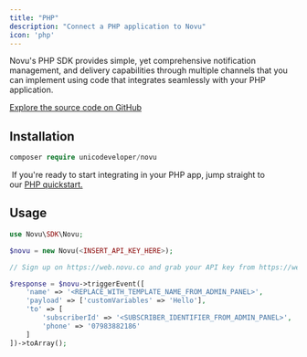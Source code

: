 ```yaml
---
title: "PHP"
description: "Connect a PHP application to Novu"
icon: 'php'
---
```


Novu's PHP SDK provides simple, yet comprehensive notification management, and delivery capabilities through multiple channels that you can implement using code that integrates seamlessly with your PHP application.

[Explore the source code on GitHub](https://github.com/novuhq/novu-php)

## Installation

```php
composer require unicodeveloper/novu
```

<Tip> If you're ready to start integrating in your PHP app, jump straight to our [PHP quickstart.](/quickstarts/php)</Tip>

## Usage 

```php
use Novu\SDK\Novu;

$novu = new Novu(<INSERT_API_KEY_HERE>);

// Sign up on https://web.novu.co and grab your API key from https://web.novu.co/settings

$response = $novu->triggerEvent([
    'name' => '<REPLACE_WITH_TEMPLATE_NAME_FROM_ADMIN_PANEL>',
    'payload' => ['customVariables' => 'Hello'],
    'to' => [
        'subscriberId' => '<SUBSCRIBER_IDENTIFIER_FROM_ADMIN_PANEL>',
        'phone' => '07983882186'
    ]
])->toArray();
```
